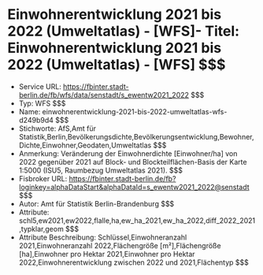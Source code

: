 # Einwohnerentwicklung 2021 bis 2022 (Umweltatlas) - [WFS]- Titel: Einwohnerentwicklung 2021 bis 2022 (Umweltatlas) - [WFS] $$$
- Service URL: https://fbinter.stadt-berlin.de/fb/wfs/data/senstadt/s_ewentw2021_2022 $$$
- Typ: WFS $$$
- Name: einwohnerentwicklung-2021-bis-2022-umweltatlas-wfs-d249b9d4 $$$
- Stichworte: AfS,Amt für Statistik,Berlin,Bevölkerungsdichte,Bevölkerungsentwicklung,Bewohner,Dichte,Einwohner,Geodaten,Umweltatlas $$$
- Anmerkung: Veränderung der Einwohnerdichte [Einwohner/ha] von 2022 gegenüber 2021 auf Block- und Blockteilflächen-Basis der Karte 1:5000 (ISU5, Raumbezug Umweltatlas 2021). $$$
- Fisbroker URL: https://fbinter.stadt-berlin.de/fb?loginkey=alphaDataStart&alphaDataId=s_ewentw2021_2022@senstadt $$$
- Autor: Amt für Statistik Berlin-Brandenburg $$$
- Attribute: schl5,ew2021,ew2022,flalle,ha,ew_ha_2021,ew_ha_2022,diff_2022_2021,typklar,geom $$$
- Attribute Beschreibung: Schlüssel,Einwohneranzahl 2021,Einwohneranzahl 2022,Flächengröße [m²],Flächengröße [ha],Einwohner pro Hektar 2021,Einwohner pro Hektar 2022,Einwohnerentwicklung zwischen 2022 und 2021,Flächentyp $$$
